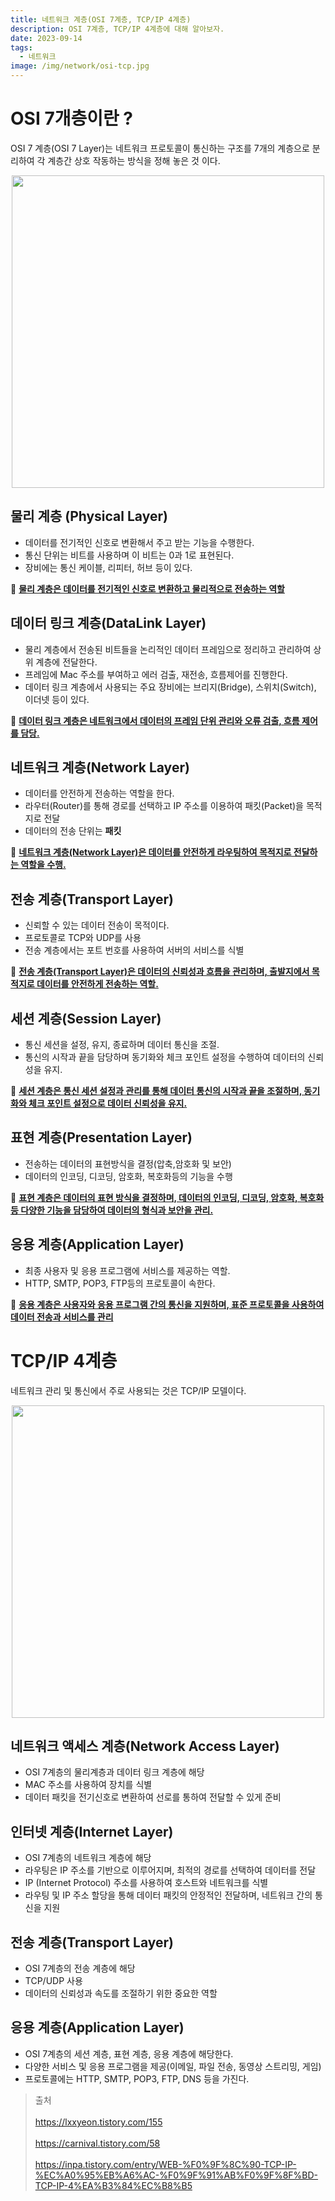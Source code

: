 ```yaml
---
title: 네트워크 계층(OSI 7계층, TCP/IP 4계층)
description: OSI 7계층, TCP/IP 4계층에 대해 알아보자.
date: 2023-09-14
tags:
  - 네트워크
image: /img/network/osi-tcp.jpg
---
```


# OSI 7개층이란 ?
OSI 7 계층(OSI 7 Layer)는 네트워크 프로토콜이 통신하는 구조를 7개의 계층으로 
분리하여 각 계층간 상호 작동하는 방식을 정해 놓은 것 이다. 
<p align="center">
  <img src="/img/network/osi.jpg" width="500"/>
</p>

## 물리 계층 (Physical Layer)
* 데이터를 전기적인 신호로 변환해서 주고 받는 기능을 수행한다.
* 통신 단위는 비트를 사용하며 이 비트는 0과 1로 표현된다.
* 장비에는 통신 케이블, 리피터, 허브 등이 있다.

💨 <u>**물리 계층은 데이터를 전기적인 신호로 변환하고 물리적으로 전송하는 역할**</u>

## 데이터 링크 계층(DataLink Layer)
* 물리 계층에서 전송된 비트들을 논리적인 데이터 프레임으로 정리하고 관리하여 상위 계층에 전달한다.
* 프레임에 Mac 주소를 부여하고 에러 검출, 재전송, 흐름제어를 진행한다.
* 데이터 링크 계층에서 사용되는 주요 장비에는 브리지(Bridge), 스위치(Switch), 이더넷 등이 있다.

💨 <u>**데이터 링크 계층은 네트워크에서 데이터의 프레임 단위 관리와 오류 검출, 흐름 제어를 담당.**</u>

## 네트워크 계층(Network Layer)
* 데이터를 안전하게 전송하는 역할을 한다.
* 라우터(Router)를 통해 경로를 선택하고 IP 주소를 이용하여 패킷(Packet)을 목적지로 전달
* 데이터의 전송 단위는 **패킷**

💨 <u>**네트워크 계층(Network Layer)은 데이터를 안전하게 라우팅하여 목적지로 전달하는 역할을 수행.**</u>

## 전송 계층(Transport Layer)
* 신뢰할 수 있는 데이터 전송이 목적이다.
* 프로토콜로 TCP와 UDP를 사용
* 전송 계층에서는 포트 번호를 사용하여 서버의 서비스를 식별

💨 <u>**전송 계층(Transport Layer)은 데이터의 신뢰성과 흐름을 관리하며, 출발지에서 목적지로 데이터를 안전하게 전송하는 역할.**</u>

## 세션 계층(Session Layer)
* 통신 세션을 설정, 유지, 종료하며 데이터 통신을 조절.
* 통신의 시작과 끝을 담당하며 동기화와 체크 포인트 설정을 수행하여 데이터의 신뢰성을 유지.

💨 <u>**세션 계층은 통신 세션 설정과 관리를 통해 데이터 통신의 시작과 끝을 조절하며, 동기화와 체크 포인트 설정으로 데이터 신뢰성을 유지.**</u>

## 표현 계층(Presentation Layer)
* 전송하는 데이터의 표현방식을 결정(압축,암호화 및 보안)
* 데이터의 인코딩, 디코딩, 암호화, 복호화등의 기능을 수행

💨 <u>**표현 계층은 데이터의 표현 방식을 결정하며, 데이터의 인코딩, 디코딩, 암호화, 복호화 등 다양한 기능을 담당하여 데이터의 형식과 보안을 관리.**</u>

## 응용 계층(Application Layer)
* 최종 사용자 및 응용 프로그램에 서비스를 제공하는 역할.
* HTTP, SMTP, POP3, FTP등의 프로토콜이 속한다.

💨 <u>**응용 계층은 사용자와 응용 프로그램 간의 통신을 지원하며, 표준 프로토콜을 사용하여 데이터 전송과 서비스를 관리**</u>

# TCP/IP 4계층
네트워크 관리 및 통신에서 주로 사용되는 것은 TCP/IP 모델이다.

<p align="center">
  <img src="/img/etc/tcpip.jpg" width="500"/>
</p>

## 네트워크 액세스 계층(Network Access Layer)
* OSI 7계층의 물리계층과 데이터 링크 계층에 해당
* MAC 주소를 사용하여 장치를 식별
* 데이터 패킷을 전기신호로 변환하여 선로를 통하여 전달할 수 있게 준비 

## 인터넷 계층(Internet Layer)
* OSI 7계층의 네트워크 계층에 해당
* 라우팅은 IP 주소를 기반으로 이루어지며, 최적의 경로를 선택하여 데이터를 전달
* IP (Internet Protocol) 주소를 사용하여 호스트와 네트워크를 식별
* 라우팅 및 IP 주소 할당을 통해 데이터 패킷의 안정적인 전달하며, 네트워크 간의 통신을 지원

## 전송 계층(Transport Layer)
* OSI 7계층의 전송 계층에 해당
* TCP/UDP 사용
* 데이터의 신뢰성과 속도를 조절하기 위한 중요한 역할

## 응용 계층(Application Layer)
* OSI 7계층의 세션 계층, 표현 계층, 응용 계층에 해당한다.
* 다양한 서비스 및 응용 프로그램을 제공(이메일, 파일 전송, 동영상 스트리밍, 게임)
* 프로토콜에는 HTTP, SMTP, POP3, FTP, DNS 등을 가진다.


> 출처 <br></br>
> https://lxxyeon.tistory.com/155<br></br>
> https://carnival.tistory.com/58<br></br>
> https://inpa.tistory.com/entry/WEB-%F0%9F%8C%90-TCP-IP-%EC%A0%95%EB%A6%AC-%F0%9F%91%AB%F0%9F%8F%BD-TCP-IP-4%EA%B3%84%EC%B8%B5